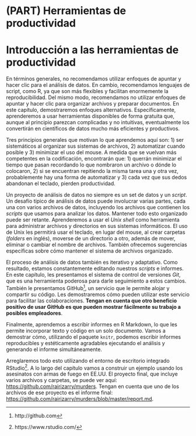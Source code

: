 # (PART) Herramientas de productividad {-}

# Introducción a las herramientas de productividad

En términos generales, no recomendamos utilizar enfoques de apuntar y hacer clic para el análisis de datos. En cambio, recomendamos lenguajes de script, como R, ya que son más flexibles y facilitan enormemente la reproducibilidad. Del mismo modo, recomendamos no utilizar enfoques de apuntar y hacer clic para organizar archivos y preparar documentos. En este capítulo, demostraremos enfoques alternativos. Específicamente, aprenderemos a usar herramientas disponibles de forma gratuita que, aunque al principio parezcan complicadas y no intuitivas, eventualmente los convertirán en científicos de datos mucho más eficientes y productivos.

Tres principios generales que motivan lo que aprendemos aquí son: 1) ser sistemáticos al organizar sus sistemas de archivos, 2) automatizar cuando posible y 3) minimizar el uso del mouse. A medida que se vuelvan más competentes en la codificación, encontrarán que: 1) querrán minimizar el tiempo que pasan recordando lo que nombraron un archivo o dónde lo colocaron, 2) si se encuentran repitiendo la misma tarea una y otra vez, probablemente hay una forma de automatizar y 3) cada vez que sus dedos abandonan el teclado, pierden productividad.

Un proyecto de análisis de datos no siempre es un set de datos y un _script_. Un desafío típico de análisis de datos puede involucrar varias partes, cada una con varios archivos de datos, incluyendo los archivos que contienen los _scripts_ que usamos para analizar los datos. Mantener todo esto organizado puede ser retante. Aprenderemos a usar el _Unix shell_ como herramienta para administrar archivos y directorios en sus sistemas informáticos. El uso de Unix les permitirá usar el teclado, en lugar del mouse, al crear carpetas (_folders_ en inglés), moverse de un directorio a otro, además de mover, eliminar o cambiar el nombre de archivos. También ofrecemos sugerencias específicas sobre cómo mantener el sistema de archivos organizado.

El proceso de análisis de datos también es iterativo y adaptativo. Como resultado, estamos constantemente editando nuestros _scripts_ e informes. En este capítulo, les presentamos el sistema de control de versiones _Git_, que es una herramienta poderosa para darle seguimiento a estos cambios. También le presentamos GitHub^[http://github.com], un servicio que le permite alojar y compartir su código. Les demostraremos cómo pueden utilizar este servicio para facilitar las colaboraciones. **Tengan en cuenta que otro beneficio positivo de usar GitHub es que pueden mostrar fácilmente su trabajo a posibles empleadores**.

Finalmente, aprendemos a escribir informes en R Markdown, lo que les permite incorporar texto y código en un solo documento. Vamos a demostrar cómo, utilizando el paquete `knitr`, podemos escribir informes reproducibles y estéticamente agradables ejecutando el análisis y generando el informe simultáneamente.

Arreglaremos todo esto utilizando el entorno de escritorio integrado RStudio^[https://www.rstudio.com/]. A lo largo del capítulo vamos a construir un ejemplo usando los asesinatos con armas de fuego en EE.UU. El proyecto final, que incluye varios archivos y carpetas, se puede ver aquí: [https://github.com/rairizarry/murders](https://github.com/rairizarry/murders). Tengan en cuenta que uno de los archivos de ese proyecto es el informe final: [https://github.com/rairizarry/murders/blob/master/report.md](https://github.com/rairizarry/murders/blob/master/report.md).

